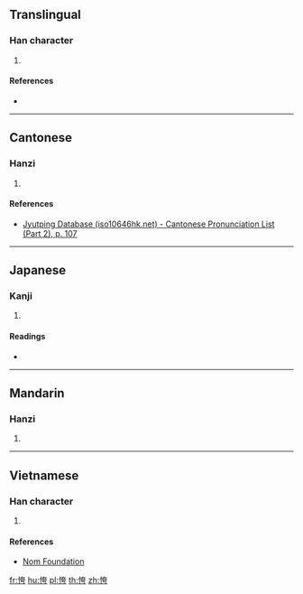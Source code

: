 ==Translingual==

===Han character===
{{Han char|rn=61|rad=心|as=06|sn=9|four=|canj=PKMS|ids=⿰忄夸}}

# {{defn|Han|sort=心06}}

====References====
* {{Han ref|kx=0384.210|dkj=10563|dj=0715.040|hdz=42294.120|uh=6057|ud=24663}}

----

==Cantonese==

===Hanzi===
{{yue-hanzi|jyut=[[fu1]]|y=fu1}}

# {{defn|lang=yue|sort=心06}}

====References====
* [http://www.iso10646hk.net/jp/document/download.jsp Jyutping Database (iso10646hk.net) - Cantonese Pronunciation List (Part 2), p. 107]

----

==Japanese==

===Kanji===
{{ja-kanji|grade=|rs=心06}}

# {{defn|lang=ja|sort=心06}}

====Readings====
* {{ja-readings|on=[[こ]] (ko), [[く]] (ku), [[か]] (ka), [[け]] (ke)|kun=[[おそれる]] (osoreru), [[うれえる]] (ureeru), [[ほこる]] (hokoru)}}

----

==Mandarin==

===Hanzi===
{{cmn-hanzi|pin=[[hū]] (hu1), [[kuǎ]] ([[kua3]])|wg=hu<sup>1</sup>, k'ua<sup>3</sup>}}

# {{defn|lang=cmn|sort=心06}}

----

==Vietnamese==

===Han character===
{{vi-readings|rs=心06|hanviet=[[khoé]], [[khoa]], [[khoe]]}}

# {{defn|lang=vi|sort=心06}}

====References====
* [http://nomfoundation.org/common/nom_details.php?codepoint=6057 Nom Foundation]

[[fr:恗]]
[[hu:恗]]
[[pl:恗]]
[[th:恗]]
[[zh:恗]]